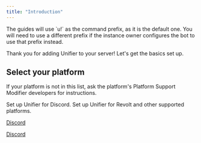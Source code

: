 ```yaml
---
title: "Introduction"
---
```


<Warning>
  The guides will use `u!` as the command prefix, as it is the default one. You will need to use a different prefix if the instance owner configures the bot to use that prefix instead.
</Warning>

Thank you for adding Unifier to your server\! Let's get the basics set up.

## Select your platform

If your platform is not in this list, ask the platform's Platform Support Modifier developers for instructions.

<CardGroup cols={2}>
  <Card title="Discord" icon="Discord" href="./existing/discord">
    Set up Unifier for Discord.
  </Card>
  <Card title="Revolt & Others" icon="share-nodes" href="./existing/revolt.mdx">
    Set up Unifier for Revolt and other supported platforms.
  </Card>
</CardGroup>

[Discord](./discord.mdx)

[Discord](./revolt.mdx)